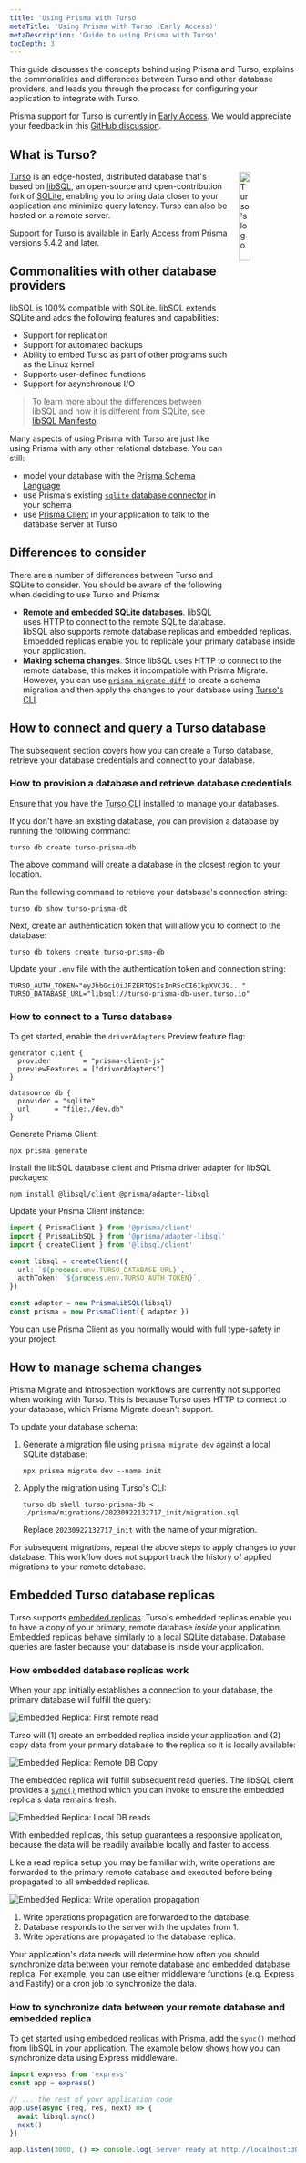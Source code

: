 ```yaml
---
title: 'Using Prisma with Turso'
metaTitle: 'Using Prisma with Turso (Early Access)'
metaDescription: 'Guide to using Prisma with Turso'
tocDepth: 3
---
```


<TopBlock>

This guide discusses the concepts behind using Prisma and Turso, explains the commonalities and differences between Turso and other database providers, and leads you through the process for configuring your application to integrate with Turso.

Prisma support for Turso is currently in [Early Access](/about/prisma/releases#early-access). We would appreciate your feedback in this [GitHub discussion](https://github.com/prisma/prisma/discussions/21345).

</TopBlock>

## What is Turso?

<img
  src="https://avatars.githubusercontent.com/u/139391156?s=200&v=4"
  style="margin:auto; width: 20%; padding-left: 20px; float: right;@media (max-width: 641px){display: none;}"
  alt="Turso's logo"
/>

[Turso](https://turso.tech/) is an edge-hosted, distributed database that's based on [libSQL](https://turso.tech/libsql), an open-source and open-contribution fork of [SQLite](https://sqlite.org/), enabling you to bring data closer to your application and minimize query latency. Turso can also be hosted on a remote server.

<Admonition type="warning">

Support for Turso is available in [Early Access](/about/prisma/releases#early-access) from Prisma versions 5.4.2 and later.

</Admonition>

## Commonalities with other database providers

libSQL is 100% compatible with SQLite. libSQL extends SQLite and adds the following features and capabilities:

- Support for replication
- Support for automated backups
- Ability to embed Turso as part of other programs such as the Linux kernel
- Supports user-defined functions
- Support for asynchronous I/O

> To learn more about the differences between libSQL and how it is different from SQLite, see [libSQL Manifesto](https://turso.tech/libsql-manifesto).

Many aspects of using Prisma with Turso are just like using Prisma with any other relational database. You can still:

- model your database with the [Prisma Schema Language](/concepts/components/prisma-schema)
- use Prisma's existing [`sqlite` database connector](/concepts/database-connectors/sqlite) in your schema
- use [Prisma Client](/concepts/components/prisma-client) in your application to talk to the database server at Turso

## Differences to consider

There are a number of differences between Turso and SQLite to consider. You should be aware of the following when deciding to use Turso and Prisma:

- **Remote and embedded SQLite databases**. libSQL uses HTTP to connect to the remote SQLite database. libSQL also supports remote database replicas and embedded replicas. Embedded replicas enable you to replicate your primary database inside your application.
- **Making schema changes**. Since libSQL uses HTTP to connect to the remote database, this makes it incompatible with Prisma Migrate. However, you can use [`prisma migrate diff`](/reference/api-reference/command-reference#migrate-diff) <span class="api"></span> to create a schema migration and then apply the changes to your database using [Turso's CLI](https://docs.turso.tech/reference/turso-cli).

## How to connect and query a Turso database

The subsequent section covers how you can create a Turso database, retrieve your database credentials and connect to your database.

### How to provision a database and retrieve database credentials

<Admonition>

Ensure that you have the [Turso CLI](https://docs.turso.tech/reference/turso-cli) installed to manage your databases.

</Admonition>

If you don't have an existing database, you can provision a database by running the following command:

```terminal
turso db create turso-prisma-db
```

The above command will create a database in the closest region to your location.

Run the following command to retrieve your database's connection string:

```terminal
turso db show turso-prisma-db
```

Next, create an authentication token that will allow you to connect to the database:

```terminal
turso db tokens create turso-prisma-db
```

Update your `.env` file with the authentication token and connection string:

```text file=.env
TURSO_AUTH_TOKEN="eyJhbGciOiJFZERTQSIsInR5cCI6IkpXVCJ9..."
TURSO_DATABASE_URL="libsql://turso-prisma-db-user.turso.io"
```

### How to connect to a Turso database

To get started, enable the `driverAdapters` Preview feature flag:

```prisma highlight=3;add
generator client {
  provider        = "prisma-client-js"
  previewFeatures = ["driverAdapters"]
}

datasource db {
  provider = "sqlite"
  url      = "file:./dev.db"
}
```

Generate Prisma Client:

```terminal
npx prisma generate
```

Install the libSQL database client and Prisma driver adapter for libSQL packages:

```terminal
npm install @libsql/client @prisma/adapter-libsql
```

Update your Prisma Client instance:

```ts
import { PrismaClient } from '@prisma/client'
import { PrismaLibSQL } from '@prisma/adapter-libsql'
import { createClient } from '@libsql/client'

const libsql = createClient({
  url: `${process.env.TURSO_DATABASE_URL}`,
  authToken: `${process.env.TURSO_AUTH_TOKEN}`,
})

const adapter = new PrismaLibSQL(libsql)
const prisma = new PrismaClient({ adapter })
```

You can use Prisma Client as you normally would with full type-safety in your project.

## How to manage schema changes

Prisma Migrate and Introspection workflows are currently not supported when working with Turso. This is because Turso uses HTTP to connect to your database, which Prisma Migrate doesn't support.

To update your database schema:

1. Generate a migration file using `prisma migrate dev` against a local SQLite database:

   ```terminal
   npx prisma migrate dev --name init
   ```

2. Apply the migration using Turso's CLI:

   ```terminal
   turso db shell turso-prisma-db < ./prisma/migrations/20230922132717_init/migration.sql
   ```

   <Admonition>

   Replace `20230922132717_init` with the name of your migration.

   </Admonition>

For subsequent migrations, repeat the above steps to apply changes to your database. This workflow does not support track the history of applied migrations to your remote database.

## Embedded Turso database replicas

Turso supports [embedded replicas](https://blog.turso.tech/introducing-embedded-replicas-deploy-turso-anywhere-2085aa0dc242). Turso's embedded replicas enable you to have a copy of your primary, remote database _inside_ your application. Embedded replicas behave similarly to a local SQLite database. Database queries are faster because your database is inside your application.

### How embedded database replicas work

When your app initially establishes a connection to your database, the primary database will fulfill the query:

![Embedded Replica: First remote read](./images/embedded-replica-remote-read.png)

Turso will (1) create an embedded replica inside your application and (2) copy data from your primary database to the replica so it is locally available:

![Embedded Replica: Remote DB Copy](./images/embedded-replica-create-replica.png)

The embedded replica will fulfill subsequent read queries. The libSQL client provides a [`sync()`](<https://docs.turso.tech/libsql/client-access/javascript-typescript-sdk#client-capability-summary:~:text=an%20interactive%20transaction-,sync(),-Synchronize%20the%20embedded>) method which you can invoke to ensure the embedded replica's data remains fresh.

![Embedded Replica: Local DB reads](./images/embedded-replica-read.png)

With embedded replicas, this setup guarantees a responsive application, because the data will be readily available locally and faster to access.

Like a read replica setup you may be familiar with, write operations are forwarded to the primary remote database and executed before being propagated to all embedded replicas.

![Embedded Replica: Write operation propagation](./images/embedded-replica-write-propagation.png)

1. Write operations propagation are forwarded to the database.
1. Database responds to the server with the updates from 1.
1. Write operations are propagated to the database replica.

Your application's data needs will determine how often you should synchronize data between your remote database and embedded database replica. For example, you can use either middleware functions (e.g. Express and Fastify) or a cron job to synchronize the data.

### How to synchronize data between your remote database and embedded replica

To get started using embedded replicas with Prisma, add the `sync()` method from libSQL in your application. The example below shows how you can synchronize data using Express middleware.

```ts highlight=5-8;add;
import express from 'express'
const app = express()

// ... the rest of your application code
app.use(async (req, res, next) => {
  await libsql.sync()
  next()
})

app.listen(3000, () => console.log(`Server ready at http://localhost:3000`))
```
